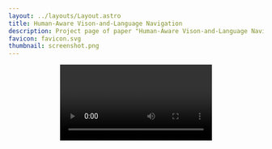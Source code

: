 ```yaml
---
layout: ../layouts/Layout.astro
title: Human-Aware Vison-and-Language Navigation
description: Project page of paper "Human-Aware Vison-and-Language Navigation"
favicon: favicon.svg
thumbnail: screenshot.png
---
```






<Header
  title={frontmatter.title}
  authors={[
    {
      name: "Anonymous",
    },
  ]}
  conference="Under Review"
  notes={[
    {
      symbol: "*",
      text: "",
    },
    {
      symbol: "†",
      text: "",
    },
  ]}
  links={[
    {
      name: "Paper",
      url: "",
      icon: "fa-solid:file-pdf",
    },
    {
      name: "Code",
      url: "",
      icon: "mdi:github",
    },
    {
      name: "arXiv",
      url: "",
      icon: "academicons:arxiv",
    },
  ]}
  />

<Video source={outside} />

<HighlightedSection>

## Abstract

Vision-and-Language Navigation (VLN) is crucial for enabling robots to assist humans in everyday environments. However, current VLN systems lack social awareness and rely on simplified instructions with static environments, limiting Sim2Real realizations. To narrow these gaps, we present Human-Aware Vision-and-Language Navigation (HA-VLN), expanding VLN to include both discrete (HA-VLN-DE) and continuous (HA-VLN-CE) environments with social behaviors. The HA-VLN Simulator enables real-time rendering of human activities and provides unified environments for navigation development. It introduces the Human Activity and Pose Simulation (HAPS) Dataset 2.0 with detailed 3D human motion models and the HA Room-to-Room (HA-R2R) Dataset with complex navigation instructions that include human activities. We propose an HA-VLN Vision-and-Language model (HA-VLN-VL) and a Cross-Model Attention model (HA-VLN-CMA) to address visual-language understanding and dynamic decision-making challenges. Comprehensive evaluations and analysis show that dynamic environments with human activities significantly challenge current systems, highlighting the need for specialized human-aware navigation systems for real-world deployment.

</HighlightedSection>

## Figures

figures

<Figure
    caption="**HA-VLN Navigation Scenario:** An agent navigates environments with dynamic human activities, avoiding collisions by adjusting its path based on instructions and observations. Agent positions (e.g., ①, ②) align with *instructions* related to human movements. Agent decisions (e.g., **A**, **B**) represent actions taken in response to observed activities. For instance, at position ②, Decision **A**, the agent encounters a person on the phone and turns right to avoid collision. **R** **G** **B** and **Depth** observations (right side) show agent views preceding Decisions **A**, **B**, and **C**, capturing the agent's dynamic responses to human actions. *(Zoom in for more details.)*"
  >
    <Image source={FigScenario} altText="" />
</Figure>

## Two columns

maybe need two columns?

<TwoColumns>
  <Figure slot="left" caption="Take a look at this YouTube video.">
    <YouTubeVideo videoId="wjZofJX0v4M" />
  </Figure>
  <Figure slot="right" caption="Now look at this Gaussian Splat, rendered with a React component.">
    <Splat client:idle />
  </Figure>
</TwoColumns>

## Validation on Real-world Robots

## LaTeX

You can also add LaTeX formulas, rendered during the build process using [KaTeX](https://katex.org/) so they're quick to load for visitors of your project page. You can write them inline, like this: <LaTeX inline formula="a^2 + b^2 = c^2" />. Or, you can write them as a block:

<LaTeX formula="\int_a^b f(x) dx" />

## Tables

You can add simple tables using [GitHub Flavored Markdown syntax](https://docs.github.com/en/get-started/writing-on-github/working-with-advanced-formatting/organizing-information-with-tables):

| Model | Accuracy | F1 score | Training time (hours) |
| :--- | :---: | :---: | :---: |
| BERT-base | 0.89 | 0.87 | 4.5 |
| RoBERTa-large | 0.92 | 0.91 | 7.2 |
| DistilBERT | 0.86 | 0.84 | 2.1 |
| XLNet | 0.90 | 0.89 | 6.8 |

## BibTeX citation

```bibtex

```